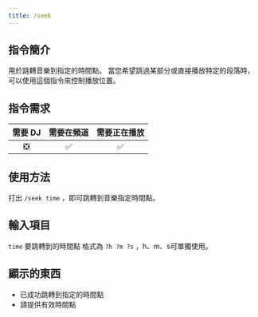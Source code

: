 ```yaml
---
title: /seek
---
```


## 指令簡介
<Info>
用於跳轉音樂到指定的時間點。    
當您希望跳過某部分或直接播放特定的段落時，可以使用這個指令來控制播放位置。
</Info>

## 指令需求
| 需要 DJ |	需要在頻道 | 需要正在播放 |
| :-----: | :-------: | :---------: |
|   ❎   |    ✅     |     ✅      |

## 使用方法
打出 `/seek time` ，即可跳轉到音樂指定時間點。

## 輸入項目
`time` 要跳轉到的時間點
<Info>
格式為 `?h ?m ?s` ，h、m、s可單獨使用。
</Info>

## 顯示的東西
- 已成功跳轉到指定的時間點
- 請提供有效時間點